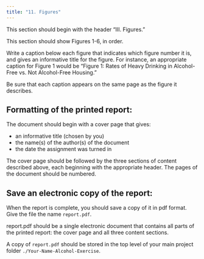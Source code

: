 ---
title: "11. Figures"
---

This section should begin with the header "III. Figures." 

This section should show Figures 1-6, in order. 

Write a caption below each figure that indicates which figure number it is, and gives an informative title for the figure.  For instance, an appropriate caption for Figure 1 would be "Figure 1: Rates of Heavy Drinking in Alcohol-Free vs. Not Alcohol-Free Housing."

:::{.callout-tip}
Be sure that each caption appears on the same page as the figure it describes.
:::

## Formatting of the printed report: 

The document should begin with a cover page that gives:

- an informative title (chosen by you)
- the name(s) of the author(s) of the document
- the date the assignment was turned in 

The cover page should be followed by the three sections of content described above, each beginning with the appropriate header.
The pages of the document should be numbered.

## Save an electronic copy of the report:

When the report is complete, you should save a copy of it in pdf format.  Give the file the name `report.pdf`.

:::{.callout-tip}
report.pdf should be a single electronic document that contains all parts of the printed report:  the cover page and all three content sections.
:::

A copy of `report.pdf` should be stored in the top level of your main project folder `./Your-Name-Alcohol-Exercise`.  